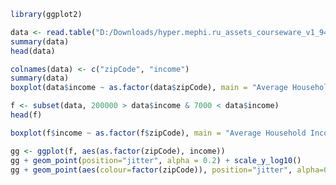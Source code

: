 ```r
library(ggplot2)
```

```r
data <- read.table("D:/Downloads/hyper.mephi.ru_assets_courseware_v1_94f633ca057a1aa84db0364cf4bfa81d_asset-v1_MEPhIx+CS712DS+2023Fall+type@asset+block_zipIncome.txt", sep='|', nrows=32038, header = TRUE)
summary(data)
head(data)
```

```r
colnames(data) <- c("zipCode", "income")
summary(data)
boxplot(data$income ~ as.factor(data$zipCode), main = "Average Household Income by Zip Code", xlab = "Zip Codes", ylab = "Income")
```

```r
f <- subset(data, 200000 > data$income & 7000 < data$income)
head(f)
```

```r
boxplot(f$income ~ as.factor(f$zipCode), main = "Average Household Income by Zip Code", xlab = "Zip Codes", ylab = "Income", log="y")
```

```r
gg <- ggplot(f, aes(as.factor(zipCode), income))
gg + geom_point(position="jitter", alpha = 0.2) + scale_y_log10()
gg + geom_point(aes(colour=factor(zipCode)), position="jitter", alpha=0.5) + scale_y_log10() + geom_boxplot(alpha=0.1, outlier.size=-Inf) + labs(color="Region")
```
